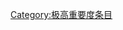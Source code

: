 {{catmore1|[[Wikipedia:鱼类专题|Wikipedia:鱼类专题]]}}
{{Articles by Importance|topic=鱼类|project=鱼类|format=TOC}}
{{emptycat}}

[[Category:极高重要度条目|Category:极高重要度条目]]